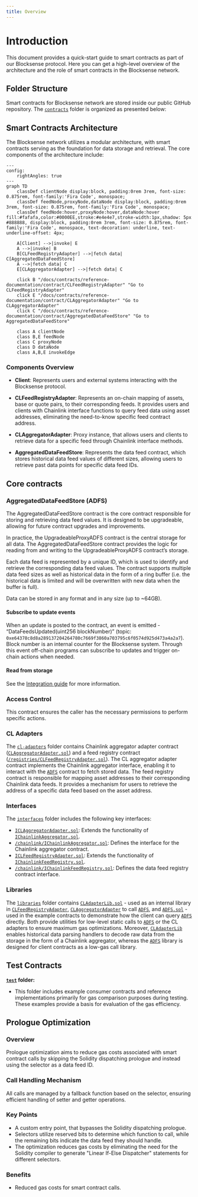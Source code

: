 ```yaml
---
title: Overview
---
```



# Introduction

This document provides a quick-start guide to smart contracts as part of our Blocksense protocol. Here you can get a high-level overview of the architecture and the role of smart contracts in the Blocksense network.

## Folder Structure

Smart contracts for Blocksense network are stored inside our public GitHub repository. The [`contracts`](https://github.com/blocksense-network/blocksense/tree/main/libs/ts/contracts/contracts) folder is organized as presented below:

<ContractsFileTree data={contractsFileStructure} />

## Smart Contracts Architecture

The Blocksense network utilizes a modular architecture, with smart contracts serving as the foundation for data storage and retrieval. The core components of the architecture include:

```mermaid
---
config:
    rightAngles: true
---
graph TD
    classDef clientNode display:block, padding:0rem 3rem, font-size: 0.875rem, font-family:'Fira Code', monospace;
    classDef feedNode,proxyNode,dataNode display:block, padding:0rem 3rem, font-size: 0.875rem, font-family:'Fira Code', monospace;
    classDef feedNode:hover,proxyNode:hover,dataNode:hover fill:#fafafa,color:#0000EE,stroke:#e4e4e7,stroke-width:1px,shadow: 5px #888888, display:block, padding:0rem 3rem, font-size: 0.875rem, font-family:'Fira Code', monospace, text-decoration: underline, text-underline-offset: 4px;

    A[Client] -->|invoke| E
    A -->|invoke| B
    B[CLFeedRegistryAdapter] -->|fetch data| C[AggregatedDataFeedStore]
    A -->|fetch data| C
    E[CLAggregatorAdapter] -->|fetch data| C

    click B "/docs/contracts/reference-documentation/contract/CLFeedRegistryAdapter" "Go to CLFeedRegistryAdapter"
    click E "/docs/contracts/reference-documentation/contract/CLAggregatorAdapter" "Go to CLAggregatorAdapter"
    click C "/docs/contracts/reference-documentation/contract/AggregatedDataFeedStore" "Go to AggregatedDataFeedStore"

    class A clientNode
    class B,E feedNode
    class C proxyNode
    class D dataNode
    class A,B,E invokeEdge
```

### Components Overview

- **Client**: Represents users and external systems interacting with the Blocksense protocol.

- **CLFeedRegistryAdapter**: Represents an on-chain mapping of assets, base or quote pairs, to their corresponding feeds. It provides users and clients with Chainlink interface functions to query feed data using asset addresses, eliminating the need-to-know specific feed contract address.

- **CLAggregatorAdapter**: Proxy instance, that allows users and clients to retrieve data for a specific feed through Chainlink interface methods.

- **AggregatedDataFeedStore**: Represents the data feed contract, which stores historical data feed values of different sizes, allowing users to retrieve past data points for specific data feed IDs.

## Core contracts

### AggregatedDataFeedStore (ADFS)

The AggregatedDataFeedStore contract is the core contract responsible for storing and retrieving data feed values. It is designed to be upgradeable, allowing for future contract upgrades and improvements.

<Callout type="warning" emoji="⚠️">
  In practice, the UpgradeableProxyADFS contract is the central storage for all data. The AggregatedDataFeedStore contract provides the logic for reading from and writing to the UpgradeableProxyADFS contract’s storage.
</Callout>

Each data feed is represented by a unique ID, which is used to identify and retrieve the corresponding data feed values. The contract supports multiple data feed sizes as well as historical data in the form of a ring buffer (i.e. the historical data is limited and will be overwritten with new data when the buffer is full).

Data can be stored in any format and in any size (up to ~64GB).

#### Subscribe to update events

When an update is posted to the contract, an event is emitted - “DataFeedsUpdated(uint256 blockNumber)” (topic: `0xe64378c8d8a289137204264780c7669f3860a703795c6f0574d925d473a4a2a7`). Block number is an internal counter for the Blocksense system. Through this event off-chain programs can subscribe to updates and trigger on-chain actions when needed.

#### Read from storage

See the [Integration guide](./integration-guide/using-data-feeds/aggregated-data-feed-store) for more information.

### Access Control

This contract ensures the caller has the necessary permissions to perform specific actions.

### CL Adapters

The [`cl-adapters`](https://github.com/blocksense-network/blocksense/tree/main/libs/ts/contracts/contracts/cl-adapters) folder contains Chainlink aggregator adapter contract ([`CLAggregatorAdapter.sol`](https://github.com/blocksense-network/blocksense/blob/main/libs/ts/contracts/contracts/cl-adapters/CLAggregatorAdapter.sol)) and a feed registry contract ([`/registries/CLFeedRegistryAdapter.sol`](https://github.com/blocksense-network/blocksense/blob/main/libs/ts/contracts/contracts/cl-adapters/registries/CLFeedRegistryAdapter.sol)). The CL aggregator adapter contract implements the Chainlink aggregator interface, enabling it to interact with the [`ADFS`](https://github.com/blocksense-network/blocksense/blob/main/libs/ts/contracts/contracts/AggregatedDataFeedStore.sol) contract to fetch stored data. The feed registry contract is responsible for mapping asset addresses to their corresponding Chainlink data feeds. It provides a mechanism for users to retrieve the address of a specific data feed based on the asset address.

### Interfaces

The [`interfaces`](https://github.com/blocksense-network/blocksense/tree/main/libs/ts/contracts/contracts/interfaces) folder includes the following key interfaces:

- [`ICLAggregatorAdapter.sol`](https://github.com/blocksense-network/blocksense/blob/main/libs/ts/contracts/contracts/interfaces/ICLAggregatorAdapter.sol): Extends the functionality of [`IChainlinkAggregator.sol`](https://github.com/blocksense-network/blocksense/blob/main/libs/ts/contracts/contracts/interfaces/chainlink/IChainlinkAggregator.sol).
- [`/chainlink/IChainlinkAggregator.sol`](https://github.com/blocksense-network/blocksense/blob/main/libs/ts/contracts/contracts/interfaces/chainlink/IChainlinkAggregator.sol): Defines the interface for the Chainlink aggregator contract.
- [`ICLFeedRegistryAdapter.sol`](https://github.com/blocksense-network/blocksense/blob/main/libs/ts/contracts/contracts/interfaces/ICLFeedRegistryAdapter.sol): Extends the functionality of [`IChainlinkFeedRegistry.sol`](https://github.com/blocksense-network/blocksense/blob/main/libs/ts/contracts/contracts/interfaces/chainlink/IChainlinkFeedRegistry.sol).
- [`/chainlink/IChainlinkFeedRegistry.sol`](https://github.com/blocksense-network/blocksense/blob/main/libs/ts/contracts/contracts/interfaces/chainlink/IChainlinkFeedRegistry.sol): Defines the data feed registry contract interface.

### Libraries

The [`libraries`](https://github.com/blocksense-network/blocksense/tree/main/libs/ts/contracts/contracts/libraries) folder contains [`CLAdapterLib.sol`](https://github.com/blocksense-network/blocksense/blob/main/libs/ts/contracts/contracts/libraries/CLAdapterLib.sol) - used as an internal library in [`CLFeedRegistryAdapter`](https://github.com/blocksense-network/blocksense/blob/main/libs/ts/contracts/contracts/cl-adapters/registries/CLFeedRegistryAdapter.sol), [`CLAggregatorAdapter`](https://github.com/blocksense-network/blocksense/blob/main/libs/ts/contracts/contracts/cl-adapters/CLAggregatorAdapter.sol) to call [`ADFS`](https://github.com/blocksense-network/blocksense/blob/main/libs/ts/contracts/contracts/AggregatedDataFeedStore.sol), and [`ADFS.sol`](https://github.com/blocksense-network/blocksense/blob/main/libs/ts/contracts/contracts/libraries/ADFS.sol) - used in the example contracts to demonstrate how the client can query [`ADFS`](https://github.com/blocksense-network/blocksense/blob/main/libs/ts/contracts/contracts/AggregatedDataFeedStore.sol) directly. Both provide utilities for low-level static calls to [`ADFS`](https://github.com/blocksense-network/blocksense/blob/main/libs/ts/contracts/contracts/AggregatedDataFeedStore.sol) or the CL adapters to ensure maximum gas optimizations. Moreover, [`CLAdapterLib`](https://github.com/blocksense-network/blocksense/blob/main/libs/ts/contracts/contracts/libraries/CLAdapterLib.sol) enables historical data parsing handlers to decode raw data from the storage in the form of a Chainlink aggregator, whereas the [`ADFS`](https://github.com/blocksense-network/blocksense/blob/main/libs/ts/contracts/contracts/libraries/ADFS.sol) library is designed for client contracts as a low-gas call library.

## Test Contracts

**[`test`](https://github.com/blocksense-network/blocksense/tree/main/libs/ts/contracts/contracts/test) folder:**
- This folder includes example consumer contracts and reference implementations primarily for gas comparison purposes during testing. These examples provide a basis for evaluation of the gas efficiency.

## Prologue Optimization

### Overview

Prologue optimization aims to reduce gas costs associated with smart contract calls by skipping the Solidity dispatching prologue and instead using the selector as a data feed ID.

### Call Handling Mechanism

All calls are managed by a fallback function based on the selector, ensuring efficient handling of setter and getter operations.

### Key Points

- A custom entry point, that bypasses the Solidity dispatching prologue.
- Selectors utilize reserved bits to determine which function to call, while the remaining bits indicate the data feed they should handle.
- The optimization reduces gas costs by eliminating the need for the Solidity compiler to generate "Linear If-Else Dispatcher" statements for different selectors.

### Benefits

- Reduced gas costs for smart contract calls.
